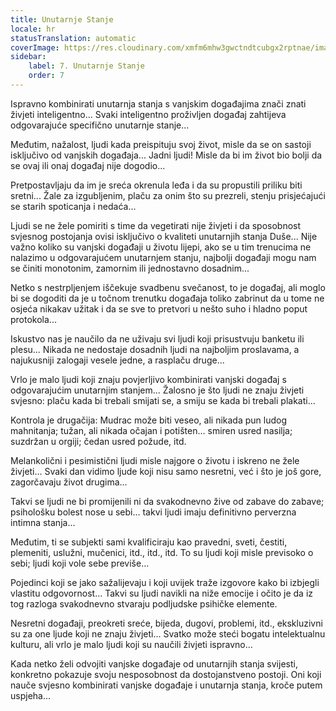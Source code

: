 ```yaml
---
title: Unutarnje Stanje
locale: hr
statusTranslation: automatic
coverImage: https://res.cloudinary.com/xmfm6mhw3gwctndtcubgx2rptnae/image/upload/v1740468922/small_cover_tratado_de_psicologia_revolucionaria_a4c0dca4e0.webp
sidebar:
    label: 7. Unutarnje Stanje
    order: 7
---
```

Ispravno kombinirati unutarnja stanja s vanjskim događajima znači znati živjeti inteligentno... Svaki inteligentno proživljen događaj zahtijeva odgovarajuće specifično unutarnje stanje...

Međutim, nažalost, ljudi kada preispituju svoj život, misle da se on sastoji isključivo od vanjskih događaja... Jadni ljudi! Misle da bi im život bio bolji da se ovaj ili onaj događaj nije dogodio...

Pretpostavljaju da im je sreća okrenula leđa i da su propustili priliku biti sretni... Žale za izgubljenim, plaču za onim što su prezreli, stenju prisjećajući se starih spoticanja i nedaća...

Ljudi se ne žele pomiriti s time da vegetirati nije živjeti i da sposobnost svjesnog postojanja ovisi isključivo o kvaliteti unutarnjih stanja Duše... Nije važno koliko su vanjski događaji u životu lijepi, ako se u tim trenucima ne nalazimo u odgovarajućem unutarnjem stanju, najbolji događaji mogu nam se činiti monotonim, zamornim ili jednostavno dosadnim...

Netko s nestrpljenjem iščekuje svadbenu svečanost, to je događaj, ali moglo bi se dogoditi da je u točnom trenutku događaja toliko zabrinut da u tome ne osjeća nikakav užitak i da se sve to pretvori u nešto suho i hladno poput protokola...

Iskustvo nas je naučilo da ne uživaju svi ljudi koji prisustvuju banketu ili plesu... Nikada ne nedostaje dosadnih ljudi na najboljim proslavama, a najukusniji zalogaji vesele jedne, a rasplaču druge...

Vrlo je malo ljudi koji znaju povjerljivo kombinirati vanjski događaj s odgovarajućim unutarnjim stanjem... Žalosno je što ljudi ne znaju živjeti svjesno: plaču kada bi trebali smijati se, a smiju se kada bi trebali plakati...

Kontrola je drugačija: Mudrac može biti veseo, ali nikada pun ludog mahnitanja; tužan, ali nikada očajan i potišten... smiren usred nasilja; suzdržan u orgiji; čedan usred požude, itd.

Melankolični i pesimistični ljudi misle najgore o životu i iskreno ne žele živjeti... Svaki dan vidimo ljude koji nisu samo nesretni, već i što je još gore, zagorčavaju život drugima...

Takvi se ljudi ne bi promijenili ni da svakodnevno žive od zabave do zabave; psihološku bolest nose u sebi... takvi ljudi imaju definitivno perverzna intimna stanja...

Međutim, ti se subjekti sami kvalificiraju kao pravedni, sveti, čestiti, plemeniti, uslužni, mučenici, itd., itd., itd. To su ljudi koji misle previsoko o sebi; ljudi koji vole sebe previše...

Pojedinci koji se jako sažalijevaju i koji uvijek traže izgovore kako bi izbjegli vlastitu odgovornost... Takvi su ljudi navikli na niže emocije i očito je da iz tog razloga svakodnevno stvaraju podljudske psihičke elemente.

Nesretni događaji, preokreti sreće, bijeda, dugovi, problemi, itd., ekskluzivni su za one ljude koji ne znaju živjeti... Svatko može steći bogatu intelektualnu kulturu, ali vrlo je malo ljudi koji su naučili živjeti ispravno...

Kada netko želi odvojiti vanjske događaje od unutarnjih stanja svijesti, konkretno pokazuje svoju nesposobnost da dostojanstveno postoji. Oni koji nauče svjesno kombinirati vanjske događaje i unutarnja stanja, kroče putem uspjeha...

